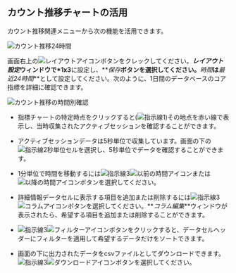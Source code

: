 ## カウント推移チャートの活用

カウント推移関連メニューから次の機能を活用できます。

![カウント推移24時間](/img/analysis-count-24.png)

画面右上の![レイアウトアイコン](/img/ico-layout-set.svg)ボタンをクレックしてください。**_レイアウト設定_**ウィンドウで**\*1x3**に設定し、**_保存_**ボタンを選択してください。**_時間_**は**_最近24時間_**として設定してください。次のように、1日間のデータベースのコア指標を詳細に確認できます。

![カウント推移の時間別確認](/img/analysis-count-usage.png)

-   指標チャートの特定時点をクリックすると(![指示線1](/img/number-01.png))その地点を赤い線で表示し、当時収集されたアクティブセッションを確認することができます。 

-   アクティブセッションデータは5秒単位で収集しています。画面の下の![指示線2](/img/number-02.png)秒単位セルを選択し、5秒単位でデータを確認することができます。

-   1分単位で時間を移動するには![指示線3](/img/number-03.png)![以前の時間アイコン](/img/ico-left-time.svg)または![以降の時間アイコン](/img/ico-right-time.svg)ボタンを選択してください。

-   詳細情報データセルに表示する項目を追加または削除するには![指示線3](/img/number-03.png)![コラムアイコン](/img/ico-column-set.svg)ボタンを選択してください。**_コラム編集_**ウィンドウが表示されたら、希望する項目を追加または削除することができます。

-   ![指示線3](/img/number-03.png)![フィルターアイコン](/img/ico-filter.svg)ボタンをクリックすると、データセルヘッダーにフィルターを適用して希望するデータだけをソートできます。

-   画面の下に出力されたデータをcsvファイルとしてダウンロードできます。![指示線3](/img/number-03.png)![ダウンロードアイコン](/img/ico-download.svg)ボタンを選択してください。
